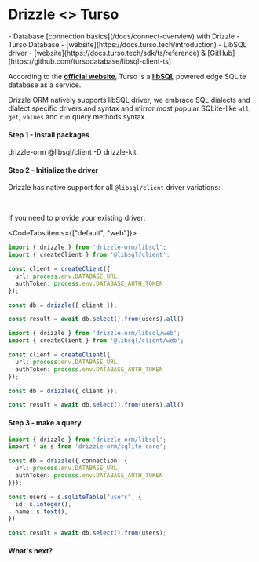 
# Drizzle \<\> Turso

<Prerequisites>
- Database [connection basics](/docs/connect-overview) with Drizzle
- Turso Database - [website](https://docs.turso.tech/introduction)
- LibSQL driver - [website](https://docs.turso.tech/sdk/ts/reference) & [GitHub](https://github.com/tursodatabase/libsql-client-ts)
</Prerequisites>

According to the **[official website](https://turso.tech/drizzle)**, 
Turso is a **[libSQL](https://github.com/libsql/libsql)** powered edge SQLite database as a service.
  
Drizzle ORM natively supports libSQL driver, 
we embrace SQL dialects and dialect specific drivers and syntax and mirror most popular 
SQLite-like `all`, `get`, `values` and `run` query methods syntax. 

#### Step 1 - Install packages
<Npm>
drizzle-orm @libsql/client
-D drizzle-kit
</Npm>

#### Step 2 - Initialize the driver
Drizzle has native support for all `@libsql/client` driver variations:

<LibsqlTable />

<br />

<LibsqlTabs />


If you need to provide your existing driver:

<CodeTabs items={["default", "web"]}>
```typescript copy
import { drizzle } from 'drizzle-orm/libsql';
import { createClient } from '@libsql/client';

const client = createClient({ 
  url: process.env.DATABASE_URL,
  authToken: process.env.DATABASE_AUTH_TOKEN
});

const db = drizzle({ client });

const result = await db.select().from(users).all()
```
```typescript copy
import { drizzle } from 'drizzle-orm/libsql/web';
import { createClient } from '@libsql/client/web';

const client = createClient({ 
  url: process.env.DATABASE_URL,
  authToken: process.env.DATABASE_AUTH_TOKEN
});

const db = drizzle({ client });

const result = await db.select().from(users).all()
```
</CodeTabs>

#### Step 3 - make a query

```ts
import { drizzle } from 'drizzle-orm/libsql';
import * as s from 'drizzle-orm/sqlite-core';

const db = drizzle({ connection: {
  url: process.env.DATABASE_URL, 
  authToken: process.env.DATABASE_AUTH_TOKEN 
}});

const users = s.sqliteTable("users", {
  id: s.integer(),
  name: s.text(),
})

const result = await db.select().from(users);
```

#### What's next?

<WhatsNextPostgres/>